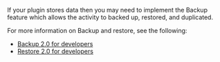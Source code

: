 <!-- markdownlint-disable first-line-heading -->
If your plugin stores data then you may need to implement the Backup feature which allows the activity to backed up, restored, and duplicated.

For more information on Backup and restore, see the following:

- [Backup 2.0 for developers](https://docs.moodle.org/dev/Backup_2.0_for_developers)
- [Restore 2.0 for developers](https://docs.moodle.org/dev/Restore_2.0_for_developers)
